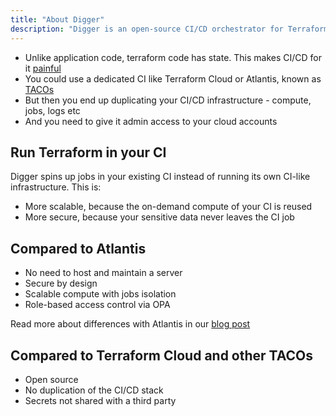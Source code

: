 ```yaml
---
title: "About Digger"
description: "Digger is an open-source CI/CD orchestrator for Terraform"
---
```


- Unlike application code, terraform code has state. This makes CI/CD for it [painful](https://itnext.io/pains-in-terraform-collaboration-249a56b4534e)
- You could use a dedicated CI like Terraform Cloud or Atlantis, known as [TACOs](https://itnext.io/spice-up-your-infrastructure-as-code-with-tacos-1a9c179e0783)
- But then you end up duplicating your CI/CD infrastructure - compute, jobs, logs etc
- And you need to give it admin access to your cloud accounts

## Run Terraform in your CI

Digger spins up jobs in your existing CI instead of running its own CI-like infrastructure. This is:
- More scalable, because the on-demand compute of your CI is reused
- More secure, because your sensitive data never leaves the CI job

## Compared to Atlantis
- No need to host and maintain a server
- Secure by design
- Scalable compute with jobs isolation
- Role-based access control via OPA

Read more about differences with Atlantis in our [blog post](https://medium.com/@DiggerHQ/digger-and-atlantis-key-differences-c08029ffe112)

## Compared to Terraform Cloud and other TACOs
- Open source
- No duplication of the CI/CD stack
- Secrets not shared with a third party